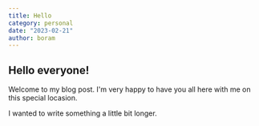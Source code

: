 ```yaml
---
title: Hello
category: personal
date: "2023-02-21"
author: boram
---
```


## Hello everyone!

Welcome to my blog post. I'm very happy to have you all here with me on this special locasion.

I wanted to write something a little bit longer.
